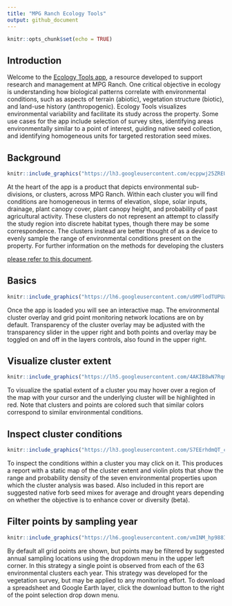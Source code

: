 ```yaml
---
title: "MPG Ranch Ecology Tools"
output: github_document
---
```


```r
knitr::opts_chunk$set(echo = TRUE)
```

## Introduction

Welcome to the [Ecology Tools app](mpgranch.shinyapps.io/ecology_tools), a resource developed to support research and management at MPG Ranch. One critical objective in ecology is understanding how biological patterns correlate with environmental conditions, such as aspects of terrain (abiotic), vegetation structure (biotic), and land-use history (anthropogenic). Ecology Tools visualizes environmental variability and facilitate its study across the property. Some use cases for the app include selection of survey sites, identifying areas environmentally similar to a point of interest, guiding native seed collection, and identifying homogeneous units for targeted restoration seed mixes. 

## Background

```r
knitr::include_graphics("https://lh3.googleusercontent.com/ecppwj25ZREUdS0ZmFUkZG4xNdoC5Vz-3oYmjwtFKb7NyFCADvBN2nq_iDTE63OEPvVfCwUvLDoFHNdQJ38h1mOakXssvLPx1bbvNIfYz0L4ykryJHfBhrFY89ayXZPFvqr_sn6k")
```
At the heart of the app is a product that depicts environmental sub-divisions, or clusters, across MPG Ranch. Within each cluster you will find conditions are homogeneous in terms of elevation, slope, solar inputs, drainage, plant canopy cover, plant canopy height, and probability of past agricultural activity. These clusters do not represent an attempt to classify the study region into discrete habitat types, though there may be some correspondence. The clusters instead are better thought of as a device to evenly sample the range of environmental conditions present on the property. For further information on the methods for developing the clusters  

[please refer to this document](https://docs.google.com/document/d/e/2PACX-1vTcnPVBAkI0Pbwa0gc0LmNPKL_91BtwnLOWDMSwurHrc_D9l45IKcbwOtw3Uhu_iA4zTXU6F5Xs1Zph/pub).  

## Basics
```r
knitr::include_graphics("https://lh6.googleusercontent.com/u9MFlodTUPUad1k9QrLgnT3XGsG0_87nRpxbRjZOSqdCjaWz00_Azd0zLH9xikPb_24HsI7KEkfRUXlhzFNGv2r83HwD5U5jjvhJspfbsxifFPimoHyDEsWdG5a6XSVC1mnoCas7")
```

Once the app is loaded you will see an interactive map. The environmental cluster overlay and grid point monitoring network locations are on by default. Transparency of the cluster overlay may be adjusted with the transparency slider in the upper right and both points and overlay may be toggled on and off in the layers controls, also found in the upper right.

## Visualize cluster extent
```r
knitr::include_graphics("https://lh5.googleusercontent.com/4AKIB8wN7RqmCMaYjdcfLh-lohiQsMY-m1byj-omUO7jZYgmxCioALcTVKLXnMfmNGiAZtzYoDi9Clx1fNF84XXh2-ptZehjeE2kBeV_d4Sn9wCzAyIO629u4mnntrbkMO10n8nR")
```

To visualize the spatial extent of a cluster you may hover over a region of the map with your cursor and the underlying cluster will be highlighted in red. Note that clusters and points are colored such that similar colors correspond to similar environmental conditions. 

## Inspect cluster conditions
```r
knitr::include_graphics("https://lh3.googleusercontent.com/S7EErhdmQT_cZxVPthcBGwksvNexmxev13mFyR5gHSmvM6-CkC4tXVJz-jVtaROXtKbbVAW5soyJL29ZzkBKa5lvrdPuO6wekdCETLIkG8mxtwaIqGfa6f28MIHIbVm-Xvr3ByL7")
```

To inspect the conditions within a cluster you may click on it. This produces a report with a static map of the cluster extent and violin plots that show the range and probability density of the seven environmental properties upon which the cluster analysis was based. Also included in this report are suggested native forb seed mixes for average and drought years depending on whether the objective is to enhance cover or diversity (beta).

## Filter points by sampling year
```r
knitr::include_graphics("https://lh6.googleusercontent.com/vmINM_hp988IJsOjr83Rc0AscPhSTmzpo6xHGg2jnVFr4VpPzu26h4RDxmxiZ2gjdtRbJ90hDo0sul-sIcpClEsHsnAisQi8gQtr1xu4Ke94uorof8bA_z8FXtq3MovX6409eUw3")
```

By default all grid points are shown, but points may be filtered by suggested annual sampling locations using the dropdown menu in the upper left corner. In this strategy a single point is observed from each of the 63 environmental clusters each year. This strategy was developed for the vegetation survey, but may be applied to any monitoring effort. To download a spreadsheet and Google Earth layer, click the download button to the right of the point selection drop down menu. 

